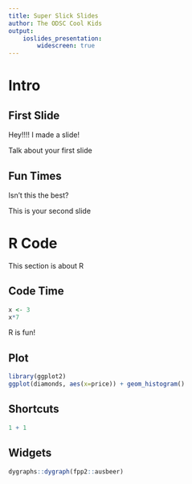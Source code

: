 ```yaml
---
title: Super Slick Slides
author: The ODSC Cool Kids
output:
    ioslides_presentation:
        widescreen: true
---
```


# Intro

## First Slide

Hey!!!! I made a slide!

<div class='notes'>
Talk about your first slide
</div>

## Fun Times

Isn't this the best?

<div class='notes'>
This is your second slide
</div>

# R Code

<div class='notes'>
This section is about R
</div>

## Code Time

```r
x <- 3
x*7
```

<div class='notes'>
R is fun!
</div>

## Plot

```r
library(ggplot2)
ggplot(diamonds, aes(x=price)) + geom_histogram()
```

## Shortcuts

```r
1 + 1
```

## Widgets

```r
dygraphs::dygraph(fpp2::ausbeer)
```

